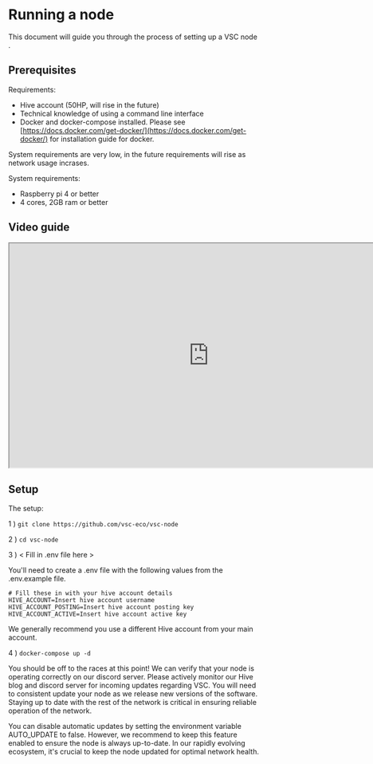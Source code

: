 # Running a node

This document will guide you through the process of setting up a VSC node .

## Prerequisites

Requirements:

- Hive account (50HP, will rise in the future)
- Technical knowledge of using a command line interface
- Docker and docker-compose installed. Please see [https://docs.docker.com/get-docker/](https://docs.docker.com/get-docker/) for installation guide for docker.

System requirements are very low, in the future requirements will rise as network usage incrases.

System requirements:

- Raspberry pi 4 or better
- 4 cores, 2GB ram or better

## Video guide

<iframe
  src="https://3speak.tv/watch?v=vsc.network/uthosijv"
  width="800"
  height="450"
  allow="accelerometer; autoplay; encrypted-media; gyroscope; picture-in-picture; fullscreen"
></iframe>

## Setup

The setup:

1 ) `git clone https://github.com/vsc-eco/vsc-node`

2 ) `cd vsc-node`

3 ) < Fill in .env file here >

You'll need to create a .env file with the following values from the .env.example file.

```
# Fill these in with your hive account details
HIVE_ACCOUNT=Insert hive account username
HIVE_ACCOUNT_POSTING=Insert hive account posting key
HIVE_ACCOUNT_ACTIVE=Insert hive account active key
```

We generally recommend you use a different Hive account from your main account.

4 ) `docker-compose up -d`

You should be off to the races at this point! We can verify that your node is operating correctly on our discord server. Please actively monitor our Hive blog and discord server for incoming updates regarding VSC. You will need to consistent update your node as we release new versions of the software. Staying up to date with the rest of the network is critical in ensuring reliable operation of the network.

You can disable automatic updates by setting the environment variable AUTO_UPDATE to false. However, we recommend to keep this feature enabled to ensure the node is always up-to-date. In our rapidly evolving ecosystem, it's crucial to keep the node updated for optimal network health.
